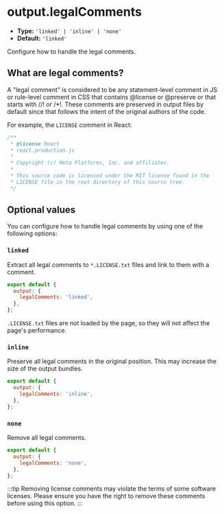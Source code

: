 # output.legalComments

- **Type:** `'linked' | 'inline' | 'none'`
- **Default:** `'linked'`

Configure how to handle the legal comments.

## What are legal comments?

A "legal comment" is considered to be any statement-level comment in JS or rule-level comment in CSS that contains @license or @preserve or that starts with //! or /\*!. These comments are preserved in output files by default since that follows the intent of the original authors of the code.

For example, the `LICENSE` comment in React:

```js
/**
 * @license React
 * react.production.js
 *
 * Copyright (c) Meta Platforms, Inc. and affiliates.
 *
 * This source code is licensed under the MIT license found in the
 * LICENSE file in the root directory of this source tree.
 */
```

## Optional values

You can configure how to handle legal comments by using one of the following options:

### `linked`

Extract all legal comments to `*.LICENSE.txt` files and link to them with a comment.

```js title="rsbuild.config.js"
export default {
  output: {
    legalComments: 'linked',
  },
};
```

`.LICENSE.txt` files are not loaded by the page, so they will not affect the page's performance.

### `inline`

Preserve all legal comments in the original position. This may increase the size of the output bundles.

```js title="rsbuild.config.js"
export default {
  output: {
    legalComments: 'inline',
  },
};
```

### `none`

Remove all legal comments.

```js title="rsbuild.config.js"
export default {
  output: {
    legalComments: 'none',
  },
};
```

:::tip
Removing license comments may violate the terms of some software licenses. Please ensure you have the right to remove these comments before using this option.
:::
